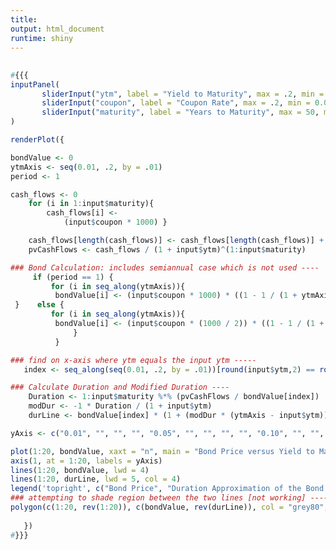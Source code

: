```yaml
---
title:
output: html_document
runtime: shiny
---
```


## <!--- Bond Price, Duration, and Convexity -->

```r
#{{{
inputPanel(    
       sliderInput("ytm", label = "Yield to Maturity", max = .2, min = 0.01, value = .05, step = .01),
       sliderInput("coupon", label = "Coupon Rate", max = .2, min = 0.01, value = .05, step = .01),
       sliderInput("maturity", label = "Years to Maturity", max = 50, min = 1, value = 10)
)

renderPlot({

bondValue <- 0
ytmAxis <- seq(0.01, .2, by = .01)
period <- 1

cash_flows <- 0
    for (i in 1:input$maturity){
        cash_flows[i] <- 
            (input$coupon * 1000) }

    cash_flows[length(cash_flows)] <- cash_flows[length(cash_flows)] + 1000 
    pvCashFlows <- cash_flows / (1 + input$ytm)^(1:input$maturity)

### Bond Calculation: includes semiannual case which is not used ----   
     if (period == 1) {
         for (i in seq_along(ytmAxis)){
          bondValue[i] <- (input$coupon * 1000) * ((1 - 1 / (1 + ytmAxis[i])^(input$maturity)) / ytmAxis[i]) + 1000 / (1 + ytmAxis[i])^(input$maturity) }
 }    else {
         for (i in seq_along(ytmAxis)){
          bondValue[i] <- (input$coupon * (1000 / 2)) * ((1 - 1 / (1 + (ytmAxis[i] / 2))^(input$maturity * 2)) / (ytmAxis[i] / 2)) + 1000 / (1 + (ytmAxis[i] / 2))^(input$maturity * 2)
              }
          }

### find on x-axis where ytm equals the input ytm -----
   index <- seq_along(seq(0.01, .2, by = .01))[round(input$ytm,2) == round(ytmAxis, 2)]

### Calculate Duration and Modified Duration ----
    Duration <- 1:input$maturity %*% (pvCashFlows / bondValue[index])
    modDur <- -1 * Duration / (1 + input$ytm)
    durLine <- bondValue[index] * (1 + (modDur * (ytmAxis - input$ytm)))

yAxis <- c("0.01", "", "", "", "0.05", "", "", "", "", "0.10", "", "", "", "", "0.15", "", "", "", "", "0.20")

plot(1:20, bondValue, xaxt = "n", main = "Bond Price versus Yield to Maturity", ylab = "Bond Price ($)", xlab = "Yield to Maturity", type = "n", lwd = 4)
axis(1, at = 1:20, labels = yAxis)
lines(1:20, bondValue, lwd = 4)
lines(1:20, durLine, lwd = 5, col = 4)
legend('topright', c("Bond Price", "Duration Approximation of the Bond Price ", "Duration Error Region (Convexity)"), lty = c(1,1,1,1), col=c(1,4, "grey80"), lwd = c(5,5, 15))
### attempting to shade region between the two lines [not working] ----
polygon(c(1:20, rev(1:20)), c(bondValue, rev(durLine)), col = "grey80", border = NA)
         
   })
#}}}
```
